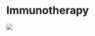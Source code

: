 # Immunotherapy

![](https://pub.mdpi-res.com/pharmaceutics/pharmaceutics-14-01630/article_deploy/html/images/pharmaceutics-14-01630-g001.png?1659607210)
